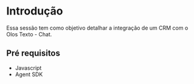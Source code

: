 # Introdução

Essa sessão tem como objetivo detalhar a integração de um CRM com o Olos Texto - Chat.

## Pré requisitos

- Javascript
- Agent SDK